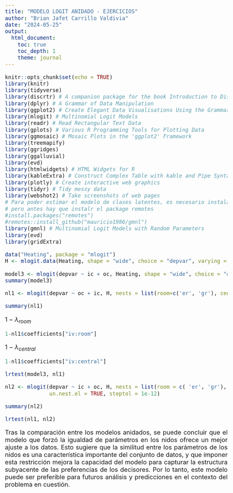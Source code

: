 ---
title: "MODELO LOGIT ANIDADO - EJERCICIOS"
author: "Brian Jafet Carrillo Valdivia"
date: "2024-05-25"
output: 
  html_document:
    toc: true
    toc_depth: 1
    theme: journal
---

<style>
body {
text-align: justify}
</style>

<style type="text/css">
body{/*Normal*/
     font-size: 20px;
}
</style>



```{r setup, include=FALSE}
knitr::opts_chunk$set(echo = TRUE)
library(knitr)
library(tidyverse)
library(discrtr) # A companion package for the book Introduction to Discrete Choice Analysis with `R`
library(dplyr) # A Grammar of Data Manipulation
library(ggplot2) # Create Elegant Data Visualisations Using the Grammar of Graphics
library(mlogit) # Multinomial Logit Models
library(readr) # Read Rectangular Text Data
library(gplots) # Various R Programming Tools for Plotting Data
library(ggmosaic) # Mosaic Plots in the 'ggplot2' Framework
library(treemapify)
library(ggridges)
library(ggalluvial)
library(evd)
library(htmlwidgets) # HTML Widgets for R
library(kableExtra) # Construct Complex Table with kable and Pipe Syntax
library(plotly) # Create interactive web graphics
library(tidyr) # Tidy messy data
library(webshot2) # Take screenshots of web pages
# Para poder estimar el modelo de clases latentes, es necesario instalar la versión de desarrollo, 
# pero antes hay que instalr el package remotes
#install.packages("remotes")
#remotes::install_github("mauricio1986/gmnl")
library(gmnl) # Multinomial Logit Models with Random Parameters
library(evd)
library(gridExtra)
```


```{r}
data("Heating", package = "mlogit")
H <- mlogit.data(Heating, shape = "wide", choice = "depvar", varying = c(3:12))

```


```{r}
model3 <- mlogit(depvar ~ ic + oc, Heating, shape = "wide", choice = "depvar", reflevel = "ec", varying = c(3:12))
summary(model3)
```


```{r}
nl1 <- mlogit(depvar ~ oc + ic, H, nests = list(room=c('er', 'gr'), central = c('ec', 'gc', 'hp')), steptol=1e-12)

summary(nl1)
```

$1-\lambda_{room}$

```{r}
1-nl1$coefficients["iv:room"]
```

$1-\lambda_{central}$

```{r}
1-nl1$coefficients["iv:central"]
```


```{r}
lrtest(model3, nl1)
```

```{r}
nl2 <- mlogit(depvar ~ ic + oc, H, nests = list(room = c( 'er', 'gr'), central = c('ec', 'gc', 'hp')),
              un.nest.el = TRUE, steptol = 1e-12)

summary(nl2)
```


```{r}
lrtest(nl1, nl2)
```

Tras la comparación entre los modelos anidados, se puede concluir que el modelo que forzó la igualdad de parámetros en los nidos ofrece un mejor ajuste a los datos. Esto sugiere que la similitud entre los parámetros de los nidos es una característica importante del conjunto de datos, y que imponer esta restricción mejora la capacidad del modelo para capturar la estructura subyacente de las preferencias de los decisores. Por lo tanto, este modelo puede ser preferible para futuros análisis y predicciones en el contexto del problema en cuestión.